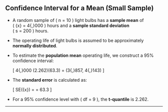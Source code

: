 ## Confidence Interval for a Mean (Small Sample)

- A random sample of \( n = 10 \) light bulbs has a **sample mean** of  
  \( \bar{x} = 4{,}000 \) hours and a **sample standard deviation**  
  \( s = 200 \) hours.

- The operating life of light bulbs is assumed to be approximately **normally distributed**.

- To estimate the **population mean** operating life, we construct a 95% confidence interval:

  \[
  4{,}000 \pm (2.262)(63.3) = (3{,}857,\ 4{,}143)
  \]

- The **standard error** is calculated as:

  \[
  SE(\bar{x}) = \frac{200}{\sqrt{10}} = 63.3
  \]

- For a 95% confidence level with \( df = 9 \), the **t-quantile** is 2.262.

---
